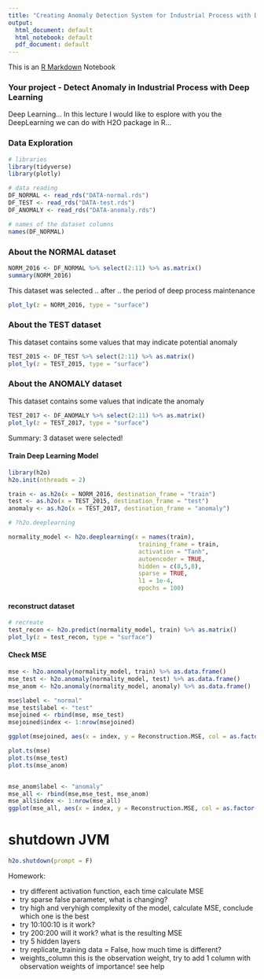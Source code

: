 ```yaml
---
title: "Creating Anomaly Detection System for Industrial Process with Deep Learning"
output:
  html_document: default
  html_notebook: default
  pdf_document: default
---
```


This is an [R Markdown](http://rmarkdown.rstudio.com) Notebook


### Your project - Detect Anomaly in Industrial Process with Deep Learning

Deep Learning... In this lecture I would like to esplore with you the DeepLearning we can do with H2O package in R...

### Data Exploration

```r
# libraries
library(tidyverse)
library(plotly)

# data reading
DF_NORMAL <- read_rds("DATA-normal.rds")
DF_TEST <- read_rds("DATA-test.rds")
DF_ANOMALY <- read_rds("DATA-anomaly.rds")

# names of the dataset columns
names(DF_NORMAL)
```

### About the NORMAL dataset

```r
NORM_2016 <- DF_NORMAL %>% select(2:11) %>% as.matrix() 
summary(NORM_2016)

```

This dataset was selected .. after .. the period of deep process maintenance

```r
plot_ly(z = NORM_2016, type = "surface")
```

### About the TEST dataset

This dataset contains some values that may indicate potential anomaly

```r
TEST_2015 <- DF_TEST %>% select(2:11) %>% as.matrix()
plot_ly(z = TEST_2015, type = "surface")

```

### About the ANOMALY dataset

This dataset contains some values that indicate the anomaly

```r

TEST_2017 <- DF_ANOMALY %>% select(2:11) %>% as.matrix()
plot_ly(z = TEST_2017, type = "surface")

```

Summary: 3 dataset were selected!








#### Train Deep Learning Model





```r
library(h2o)
h2o.init(nthreads = 2)

train <- as.h2o(x = NORM_2016, destination_frame = "train")
test <- as.h2o(x = TEST_2015, destination_frame = "test")
anomaly <- as.h2o(x = TEST_2017, destination_frame = "anomaly")

# ?h2o.deeplearning

normality_model <- h2o.deeplearning(x = names(train), 
                                     training_frame = train, 
                                     activation = "Tanh", 
                                     autoencoder = TRUE, 
                                     hidden = c(8,5,8), 
                                     sparse = TRUE,
                                     l1 = 1e-4, 
                                     epochs = 100)


```

#### reconstruct dataset

```r
# recreate 
test_recon <- h2o.predict(normality_model, train) %>% as.matrix()
plot_ly(z = test_recon, type = "surface")
```

#### Check MSE


```r

mse <- h2o.anomaly(normality_model, train) %>% as.data.frame()
mse_test <- h2o.anomaly(normality_model, test) %>% as.data.frame()
mse_anom <- h2o.anomaly(normality_model, anomaly) %>% as.data.frame()

mse$label <- "normal"
mse_test$label <- "test"
msejoined <- rbind(mse, mse_test)
msejoined$index <- 1:nrow(msejoined)

ggplot(msejoined, aes(x = index, y = Reconstruction.MSE, col = as.factor(label))) + geom_line()

plot.ts(mse)
plot.ts(mse_test)
plot.ts(mse_anom)


mse_anom$label <- "anomaly"
mse_all <- rbind(mse,mse_test, mse_anom)
mse_all$index <- 1:nrow(mse_all)
ggplot(mse_all, aes(x = index, y = Reconstruction.MSE, col = as.factor(label))) + geom_line()

```

# shutdown JVM
```r
h2o.shutdown(prompt = F)
```


Homework:

- try different activation function, each time calculate MSE
- try sparse false parameter, what is changing?
- try high and veryhigh complexity of the model, calculate MSE, conclude which one is the best
- try 10:100:10 is it work?
- try 200:200 will it work? what is the resulting MSE
- try 5 hidden layers
- try replicate_training data = False, how much time is different?
- weights_column this is the observation weight, try to add 1 column with observation weights of importance! see help
